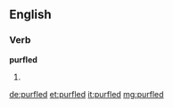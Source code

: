 ==English==

===Verb===
'''purfled'''

# {{past of|purfle}}

[[de:purfled]]
[[et:purfled]]
[[it:purfled]]
[[mg:purfled]]